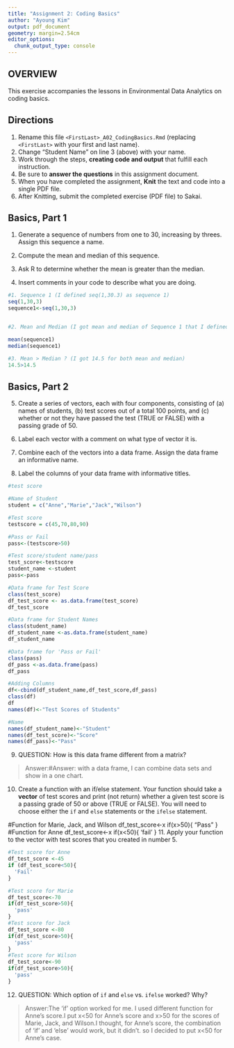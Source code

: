 ```yaml
---
title: "Assignment 2: Coding Basics"
author: "Ayoung Kim"
output: pdf_document
geometry: margin=2.54cm
editor_options: 
  chunk_output_type: console
---
```


## OVERVIEW

This exercise accompanies the lessons in Environmental Data Analytics on coding basics.

## Directions

1.  Rename this file `<FirstLast>_A02_CodingBasics.Rmd` (replacing `<FirstLast>` with your first and last name).
2.  Change "Student Name" on line 3 (above) with your name.
3.  Work through the steps, **creating code and output** that fulfill each instruction.
4.  Be sure to **answer the questions** in this assignment document.
5.  When you have completed the assignment, **Knit** the text and code into a single PDF file.
6.  After Knitting, submit the completed exercise (PDF file) to Sakai.

## Basics, Part 1

1.  Generate a sequence of numbers from one to 30, increasing by threes. Assign this sequence a name.

2.  Compute the mean and median of this sequence.

3.  Ask R to determine whether the mean is greater than the median.

4.  Insert comments in your code to describe what you are doing.

```r
#1. Sequence 1 (I defined seq(1,30.3) as sequence 1)
seq(1,30,3)
sequence1<-seq(1,30,3)


#2. Mean and Median (I got mean and median of Sequence 1 that I defined above)

mean(sequence1)
median(sequence1)

#3. Mean > Median ? (I got 14.5 for both mean and median)
14.5>14.5


```

## Basics, Part 2

5.  Create a series of vectors, each with four components, consisting of (a) names of students, (b) test scores out of a total 100 points, and (c) whether or not they have passed the test (TRUE or FALSE) with a passing grade of 50.

6.  Label each vector with a comment on what type of vector it is.

7.  Combine each of the vectors into a data frame. Assign the data frame an informative name.

8.  Label the columns of your data frame with informative titles.

```r
#test score

#Name of Student
student = c("Anne","Marie","Jack","Wilson")

#Test score
testscore = c(45,70,80,90)

#Pass or Fail
pass<-(testscore>50)

#Test score/student name/pass
test_score<-testscore
student_name <-student
pass<-pass

#Data frame for Test Score
class(test_score)
df_test_score <- as.data.frame(test_score)
df_test_score

#Data frame for Student Names
class(student_name)
df_student_name <-as.data.frame(student_name)
df_student_name

#Data frame for 'Pass or Fail'
class(pass)
df_pass <-as.data.frame(pass)
df_pass

#Adding Columns 
df<-cbind(df_student_name,df_test_score,df_pass)
class(df)
df
names(df)<-"Test Scores of Students"

#Name
names(df_student_name)<-"Student"
names(df_test_score)<-"Score"
names(df_pass)<-"Pass"
```

9.  QUESTION: How is this data frame different from a matrix?

> Answer:#Answer: with a data frame, I can combine data sets and show in a one chart.

10. Create a function with an if/else statement. Your function should take a **vector** of test scores and print (not return) whether a given test score is a passing grade of 50 or above (TRUE or FALSE). You will need to choose either the `if` and `else` statements or the `ifelse` statement. 

#Function for Marie, Jack, and Wilson
df_test_score<-x
if(x>50){
  "Pass"
}
#Function for Anne
df_test_score<-x
if(x<50){
  'fail'
}
11. Apply your function to the vector with test scores that you created in number 5.

```r
#Test score for Anne
df_test_score <-45
if (df_test_score<50){
  'Fail'
}

#Test score for Marie
df_test_score<-70
if(df_test_score>50){
  'pass'
}
#Test score for Jack
df_test_score <-80
if(df_test_score>50){
  'pass'
}
#Test score for Wilson
df_test_score<-90
if(df_test_score>50){
  'pass'
}
```

12. QUESTION: Which option of `if` and `else` vs. `ifelse` worked? Why?

> Answer:The 'if' option worked for me. I used different function for Anne's score.I put x<50 for Anne's score and x>50 for the scores of Marie, Jack, and Wilson.I thought, for Anne's score, the combination of 'if' and 'else' would work, but it didn't. so I decided to put x<50 for Anne's case. 